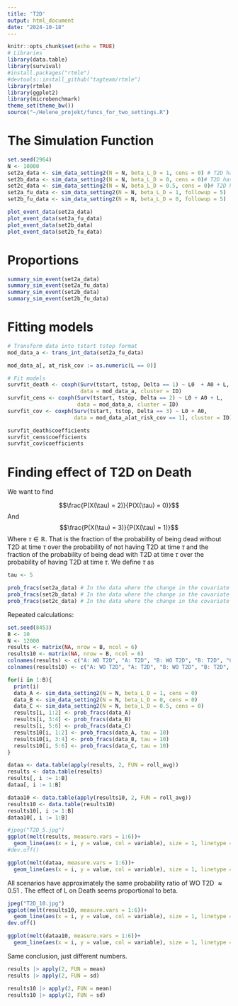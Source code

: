 ```yaml
---
title: 'T2D'
output: html_document
date: "2024-10-18"
---
```


```r
knitr::opts_chunk$set(echo = TRUE)
# Libraries
library(data.table)
library(survival)
#install.packages("rtmle")
#devtools::install_github("tagteam/rtmle")
library(rtmle)
library(ggplot2)
library(microbenchmark)
theme_set(theme_bw())
source("~/Helene_projekt/funcs_for_two_settings.R")
```

# The Simulation Function

```r
set.seed(2964)
N <- 10000
set2a_data <- sim_data_setting2(N = N, beta_L_D = 1, cens = 0) # T2D has effect on Death and we have no censoring
set2b_data <- sim_data_setting2(N = N, beta_L_D = 0, cens = 0)# T2D has no effect on Death and we have no censoring
set2c_data <- sim_data_setting2(N = N, beta_L_D = 0.5, cens = 0)# T2D has small effect on Death and we have no censoring
set2a_fu_data <- sim_data_setting2(N = N, beta_L_D = 1, followup = 5)
set2b_fu_data <- sim_data_setting2(N = N, beta_L_D = 0, followup = 5)
```


```r
plot_event_data(set2a_data)
plot_event_data(set2a_fu_data)
plot_event_data(set2b_data)
plot_event_data(set2b_fu_data)
```


# Proportions

```r
summary_sim_event(set2a_data)
summary_sim_event(set2a_fu_data)
summary_sim_event(set2b_data)
summary_sim_event(set2b_fu_data)
```

# Fitting models

```r
# Transform data into tstart tstop format
mod_data_a <- trans_int_data(set2a_fu_data)

mod_data_a[, at_risk_cov := as.numeric(L == 0)]

# Fit models
survfit_death <- coxph(Surv(tstart, tstop, Delta == 1) ~ L0  + A0 + L, 
                       data = mod_data_a, cluster = ID)
survfit_cens <- coxph(Surv(tstart, tstop, Delta == 2) ~ L0 + A0 + L, 
                      data = mod_data_a, cluster = ID)
survfit_cov <- coxph(Surv(tstart, tstop, Delta == 3) ~ L0 + A0, 
                     data = mod_data_a[at_risk_cov == 1], cluster = ID)

survfit_death$coefficients 
survfit_cens$coefficients 
survfit_cov$coefficients
```

# Finding effect of T2D on Death

We want to find

$$\frac{P(X(\tau) = 2)}{P(X(\tau) = 0)}$$
And 
$$\frac{P(X(\tau) = 3)}{P(X(\tau) = 1)}$$
Where $\tau \in \mathbb{R}$. That is the fraction of the probability of being dead without T2D at time $\tau$ over the probability of not having T2D at time $\tau$ and the fraction of the probability of being dead with T2D at time $\tau$ over the probability of having T2D at time $\tau$. We define $\tau$ as 

```r
tau <- 5
```

```r
prob_fracs(set2a_data) # In the data where the change in the covariate process (L = 1) increases risk of death
prob_fracs(set2b_data) # In the data where the change in the covariate process does not increase risk of death
prob_fracs(set2c_data) # In the data where the change in the covariate process increases risk of death a little bit
```

Repeated calculations:

```r
set.seed(8453)
B <- 10 
N <- 12000
results <- matrix(NA, nrow = B, ncol = 6)
results10 <- matrix(NA, nrow = B, ncol = 6)
colnames(results) <- c("A: WO T2D", "A: T2D", "B: WO T2D", "B: T2D", "C: WO T2D", "C: T2D")
colnames(results10) <- c("A: WO T2D", "A: T2D", "B: WO T2D", "B: T2D", "C: WO T2D", "C: T2D")

for(i in 1:B){
  print(i)
  data_A <- sim_data_setting2(N = N, beta_L_D = 1, cens = 0) 
  data_B <- sim_data_setting2(N = N, beta_L_D = 0, cens = 0)
  data_C <- sim_data_setting2(N = N, beta_L_D = 0.5, cens = 0)
  results[i, 1:2] <- prob_fracs(data_A) 
  results[i, 3:4] <- prob_fracs(data_B)
  results[i, 5:6] <- prob_fracs(data_C)
  results10[i, 1:2] <- prob_fracs(data_A, tau = 10) 
  results10[i, 3:4] <- prob_fracs(data_B, tau = 10)
  results10[i, 5:6] <- prob_fracs(data_C, tau = 10)
}
```


```r
dataa <- data.table(apply(results, 2, FUN = roll_avg))
results <- data.table(results)
results[, i := 1:B]
dataa[, i := 1:B]

dataa10 <- data.table(apply(results10, 2, FUN = roll_avg))
results10 <- data.table(results10)
results10[, i := 1:B]
dataa10[, i := 1:B]
```

```r
#jpeg("T2D_5.jpg")
ggplot(melt(results, measure.vars = 1:6))+
  geom_line(aes(x = i, y = value, col = variable), size = 1, linetype = "dashed")
#dev.off()

ggplot(melt(dataa, measure.vars = 1:6))+
  geom_line(aes(x = i, y = value, col = variable), size = 1, linetype = "dashed")
```
All scenarios have approximately the same probability ratio of WO T2D $\approx 0.51$ . The effect of L on Death seems proportional to beta. 

```r
jpeg("T2D_10.jpg")
ggplot(melt(results10, measure.vars = 1:6))+
  geom_line(aes(x = i, y = value, col = variable), size = 1, linetype = "dashed")
dev.off()

ggplot(melt(dataa10, measure.vars = 1:6))+
  geom_line(aes(x = i, y = value, col = variable), size = 1, linetype = "dashed")
```
Same conclusion, just different numbers.

```r
results |> apply(2, FUN = mean)
results |> apply(2, FUN = sd)

results10 |> apply(2, FUN = mean)
results10 |> apply(2, FUN = sd)
```



